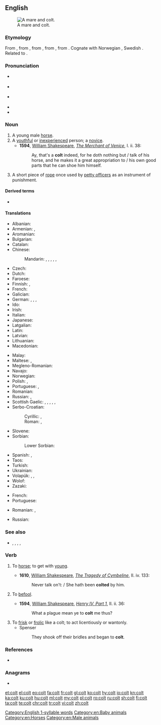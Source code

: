 {{also|Colt|colț}}
==English==
{{wikipedia|dab=Colt}}
[[Image:Tinker Stute mit Hengstfohlen.jpg|thumb|right|A mare and colt.]]

===Etymology===
From {{etyl|enm|en}} {{m|enm|colt}}, from {{etyl|ang|en}} {{m|ang|colt||young donkey, young camel}}, from {{etyl|gem-pro|en}} {{m|gem-pro|*kultaz||plump; stump; thick shape, bulb}}, from {{etyl|ine-pro|en}} {{m|ine-pro|*gelt-||something round, pregnant belly, child in the womb}}, from {{m|ine-pro|*gel-||to ball up, amass}}. Cognate with Norwegian {{m|no|kult||treestump}}, Swedish {{m|sv|kult||young boar, boy, lad}}. Related to {{l|en|child}}.

===Pronunciation===
* {{a|UK}} {{IPA|/kɒlt/|lang=en}}
* {{a|RP}} {{IPA|/kəʊlt/|/kɔʊlt/|lang=en}}
* {{a|US}} {{IPA|/koʊlt/|lang=en}}
* {{audio|en-us-colt.ogg|Audio (US)|lang=en}}
* {{rhymes|əʊlt|lang=en}}
[[Category:English 1-syllable words]]

===Noun===
{{en-noun}}

# A young male [[horse]].
# A [[youthful]] or [[inexperienced]] person; a [[novice]].
#* '''1594''', [[w: William Shakespeare|William Shakespeare]], ''[[s: The Merchant of Venice|The Merchant of Venice]]'', I. ii. 38:
#*: Ay, that's a '''colt''' indeed, for he doth nothing but / talk of his horse, and he makes it a great appropriation to / his own good parts that he can shoe him himself.
# {{lb|en|nautical}} A short piece of [[rope]] once used by [[petty officer]]s as an instrument of punishment.

====Derived terms====
* {{l|en|colt's tooth}}

====Translations====
{{trans-top|young male horse}}
* Albanian: {{t+|sq|mëz}}
* Armenian: {{t+|hy|մտրուկ}}, {{t+|hy|քուռակ}}
* Aromanian: {{t|rup|mãndzu|m}}
* Bulgarian: {{t+|bg|жребче|m|tr=žrebčé}}
* Catalan: {{t+|ca|poltre|m}}
* Chinese:
*: Mandarin: {{t+|cmn|駒|sc=Hani}}, {{t+|cmn|驹|tr=jū|sc=Hani}} {{qualifier|colt of filly}}, {{t+|cmn|駒子|sc=Hani}}, {{t+|cmn|驹子|tr=jūzi|sc=Hani}}, {{t|cmn|[[小]][[雄]][[馬]]|sc=Hani}}, {{t|cmn|[[小]][[雄]][[马]]|tr=xiǎo xióng mǎ|sc=Hani}}
* Czech: {{t+|cs|hříbě|n}}
* Dutch: {{t|nl|hengstveulen|n}}
* Faroese: {{t|fo|koltur|n}}
* Finnish: {{t+|fi|varsa}}, {{t|fi|orivarsa}}
* French: {{t+|fr|poulain|m}}
* Galician: {{t+|gl|poldro}}
* German: {{t|de|Hengstfohlen|n}}, {{t|de|[[männlich|männliches]] [[Fohlen]]|n}}, {{t|de|[[männlich|männliches]] [[Füllen]]|n}}, {{t|de|Hengstfüllen|n}}
* Ido: {{t+|io|kavalyunulo}}
* Irish: {{t|ga|bromach|m}}
* Italian: {{t+|it|puledro|m}}
* Japanese: {{t|ja|[[雄]]の[[子馬]]|tr=osu no ko-uma|sc=Jpan}}
* Latgalian: {{t|ltg|kumeļs|m}}
* Latin: {{t|la|equuleus|m}}
* Latvian: {{t|lv|kumeļš|m}}
* Lithuanian: {{t|lt|kumeliukas|m}}
* Macedonian: {{t|mk|ждребе|n|tr=ždrébe|sc=Cyrl}}
{{trans-mid}}
* Malay: {{t|ms|kuda jantan muda}}
* Maltese: {{t|mt|mohor|m}}, {{t|mt|felu|m}}
* Megleno-Romanian: {{t|ruq|mǫndz|m}}
* Navajo: {{t|nv|łéʼéyázhí}}
* Norwegian: {{t|no|hingstføll|n}}
* Polish: {{t+|pl|źrebak|m}}, {{t|pl|ogierek|m}}
* Portuguese: {{t+|pt|potro|m}}, {{t+|pt|poldro|m}}
* Romanian: {{t+|ro|mânz|m}}
* Russian: {{t+|ru|жеребёнок|m}} {{qualifier|colt of filly}}, {{t+|ru|жере́бчик|m}}
* Scottish Gaelic: {{t|gd|capall|m}}, {{t|gd|bromach|m}}, {{t|gd|loth|f}}, {{t|gd|lothag|f}}, {{t|gd|searrach|m}}, {{t|gd|biorach(-eich)|m}}
* Serbo-Croatian:
*: Cyrillic: {{t|sh|ждребе|n}}, {{t|sh|ждријебе|f}} {{qualifier|colt of filly}}
*: Roman: {{t+|sh|ždrebe|n}}, {{t+|sh|ždrijebe|n}} {{qualifier|colt of filly}}
* Slovene: {{t+|sl|žrebe|n}}
* Sorbian:
*: Lower Sorbian: {{t|dsb|žrěbc|m}}
* Spanish: {{t|es|potranco|m}}, {{t+|es|potro|m}}
* Taos: {{t|twf|kòw’ȕ’úna}}
* Turkish: {{t+|tr|tay}}
* Ukrainian: {{t|uk|лоша|n|tr=lošá|sc=Cyrl}}
* Volapük: {{qualifier|♂♀}} {{t+|vo|jevodül}}, {{qualifier|♂}} {{t+|vo|hijevodül}}, {{qualifier|♀}} {{t+|vo|jijevodül}}
* Wolof: {{t|wo|mol|alt=mol mi}}
* Zazaki: {{t|zza|estor}}
{{trans-bottom}}

{{trans-top|novice}}
* French: {{t+|fr|jeunot|m}}
* Portuguese: {{t+|pt|novato|m}}
{{trans-mid}}
* Romanian: {{t+|ro|novice|m|f}}, {{t+|ro|începător|m}}
{{trans-bottom}}

{{trans-top|rope}}
* Russian: {{t+|ru|линёк|m}}
{{trans-mid}}
{{trans-bottom}}

===See also===
* {{l|en|stallion}}, {{l|en|mare}}, {{l|en|foal}}, {{l|en|filly}}, {{l|en|horseling}}

===Verb===
{{en-verb}}

# {{lb|en|obsolete|transitive}} To [[horse]]; to get with [[young]].
#* '''1610''', [[w: William Shakespeare|William Shakespeare]], ''[[s: The Tragedy of Cymbeline|The Tragedy of Cymbeline]]'', II. iv. 133:
#*: Never talk on't: / She hath been '''colted''' by him.
# {{lb|en|obsolete|transitive}} To [[befool]].
#* '''1594''', [[w: William Shakespeare|William Shakespeare]], ''[[s: The First Part of King Henry the Fourth|Henry IV, Part 1]]'', II. ii. 36:
#*: What a plague mean ye to '''colt''' me thus?
# To [[frisk]] or [[frolic]] like a colt; to act licentiously or wantonly.
#* Spenser
#*: They shook off their bridles and began to '''colt'''.

===References===
* {{R:Webster 1913}}

===Anagrams===
* {{l|en|clot}}

[[Category:en:Baby animals]]
[[Category:en:Horses]]
[[Category:en:Male animals]]

[[et:colt]]
[[el:colt]]
[[eo:colt]]
[[fa:colt]]
[[fr:colt]]
[[gl:colt]]
[[ko:colt]]
[[hy:colt]]
[[io:colt]]
[[kn:colt]]
[[ka:colt]]
[[ku:colt]]
[[hu:colt]]
[[ml:colt]]
[[my:colt]]
[[pl:colt]]
[[ro:colt]]
[[ru:colt]]
[[sh:colt]]
[[fi:colt]]
[[ta:colt]]
[[te:colt]]
[[chr:colt]]
[[tr:colt]]
[[vi:colt]]
[[zh:colt]]